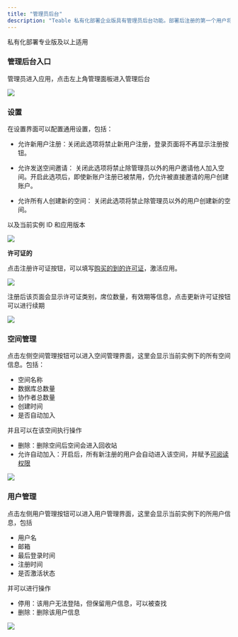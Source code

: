 ```yaml
---
title: "管理员后台"
description: "Teable 私有化部署企业版具有管理员后台功能。部署后注册的第一个用户将自动成为管理员，"
---
```


<Tip>私有化部署专业版及以上适用</Tip>

### 管理后台入口

管理员进入应用，点击左上角管理面板进入管理后台

![](/images/ji-ben-gong-neng/a248626c931471b3.png)

### 设置

在设置界面可以配置通用设置，包括：

* 允许新用户注册：关闭此选项将禁止新用户注册，登录页面将不再显示注册按钮。

* 允许发送空间邀请： 关闭此选项将禁止除管理员以外的用户邀请他人加入空间。开启此选项后，即使新账户注册已被禁用，仍允许被直接邀请的用户创建账户。

* 允许所有人创建新的空间： 关闭此选项将禁止除管理员以外的用户创建新的空间。

以及当前实例 ID 和应用版本

![](/images/ji-ben-gong-neng/30b53d0786df60f0.png)

**许可证的**

点击注册许可证按钮，可以填写[购买的到的许可证](https://app.teable.cn/setting/license-plan)，激活应用。

![](/images/ji-ben-gong-neng/cb23e28c58fe2991.png)

注册后该页面会显示许可证类别，席位数量，有效期等信息，点击更新许可证按钮可以进行续期

![](/images/ji-ben-gong-neng/3e0dc36fb6c5f104.png)

### 空间管理

点击左侧空间管理按钮可以进入空间管理界面，这里会显示当前实例下的所有空间信息。包括：

* 空间名称
* 数据库总数量
* 协作者总数量
* 创建时间
* 是否自动加入

并且可以在该空间执行操作

* 删除：删除空间后空间会进入回收站
* 允许自动加入：开启后，所有新注册的用户会自动进入该空间，并赋予[可阅读权限](/ji-ben-gong-neng/xie-zuo/xie-zuo-quan-xian)

![](/images/ji-ben-gong-neng/fe637cdf26bbd5e1.png)

### 用户管理

点击左侧用户管理按钮可以进入用户管理界面，这里会显示当前实例下的所用户信息，包括

* 用户名
* 邮箱
* 最后登录时间
* 注册时间
* 是否激活状态

并可以进行操作

* 停用：该用户无法登陆，但保留用户信息，可以被查找
* 删除：删除该用户信息

![](/images/ji-ben-gong-neng/2957241a218c70d8.png)

